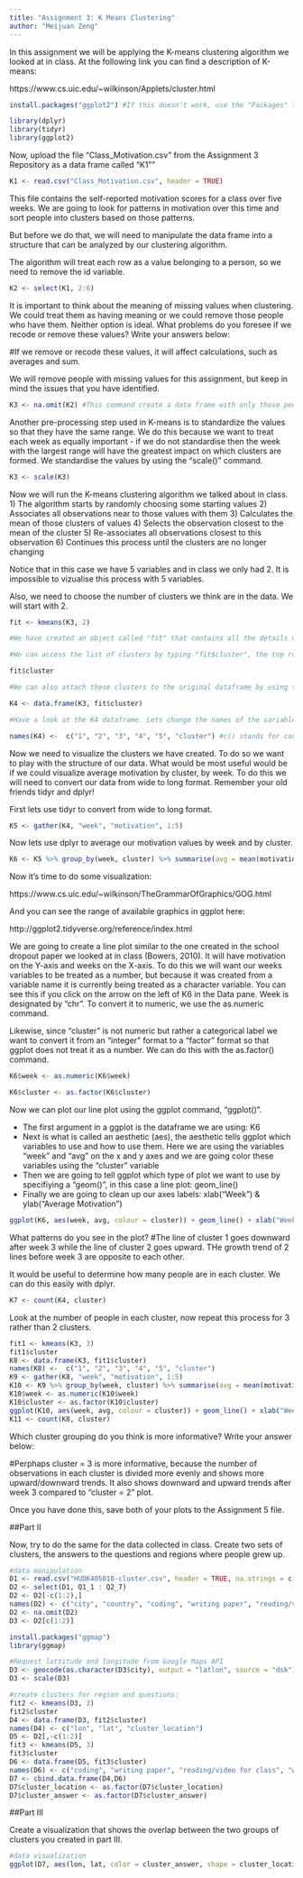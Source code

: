 ```yaml
---
title: "Assignment 3: K Means Clustering"
author: "Meijuan Zeng"
---
```


In this assignment we will be applying the K-means clustering algorithm we looked at in class. At the following link you can find a description of K-means:

https://www.cs.uic.edu/~wilkinson/Applets/cluster.html


```r
install.packages("ggplot2") #If this doesn't work, use the "Packages" tab to install the package.

library(dplyr)
library(tidyr)
library(ggplot2)
```

Now, upload the file "Class_Motivation.csv" from the Assignment 3 Repository as a data frame called "K1""
```r

K1 <- read.csv("Class_Motivation.csv", header = TRUE)

```

This file contains the self-reported motivation scores for a class over five weeks. We are going to look for patterns in motivation over this time and sort people into clusters based on those patterns.

But before we do that, we will need to manipulate the data frame into a structure that can be analyzed by our clustering algorithm.

The algorithm will treat each row as a value belonging to a person, so we need to remove the id variable.

```r

K2 <- select(K1, 2:6)

```

It is important to think about the meaning of missing values when clustering. We could treat them as having meaning or we could remove those people who have them. Neither option is ideal. What problems do you foresee if we recode or remove these values? Write your answers below:

#If we remove or recode these values, it will affect calculations, such as averages and sum.

We will remove people with missing values for this assignment, but keep in mind the issues that you have identified.


```r

K3 <- na.omit(K2) #This command create a data frame with only those people with no missing values. It "omits" all rows with missing values, also known as a "listwise deletion". EG - It runs down the list deleting rows as it goes.

```

Another pre-processing step used in K-means is to standardize the values so that they have the same range. We do this because we want to treat each week as equally important - if we do not standardise then the week with the largest range will have the greatest impact on which clusters are formed. We standardise the values by using the "scale()" command.

```r

K3 <- scale(K3)

```


Now we will run the K-means clustering algorithm we talked about in class. 
1) The algorithm starts by randomly choosing some starting values 
2) Associates all observations near to those values with them
3) Calculates the mean of those clusters of values
4) Selects the observation closest to the mean of the cluster
5) Re-associates all observations closest to this observation
6) Continues this process until the clusters are no longer changing

Notice that in this case we have 5 variables and in class we only had 2. It is impossible to vizualise this process with 5 variables.

Also, we need to choose the number of clusters we think are in the data. We will start with 2.

```r

fit <- kmeans(K3, 2) 

#We have created an object called "fit" that contains all the details of our clustering including which observations belong to each cluster.

#We can access the list of clusters by typing "fit$cluster", the top row corresponds to the original order the rows were in. Notice we have deleted some rows.

fit$cluster

#We can also attach these clusters to the original dataframe by using the "data.frame" command to create a new data frame called K4.

K4 <- data.frame(K3, fit$cluster)

#Have a look at the K4 dataframe. Lets change the names of the variables to make it more convenient with the names() command.

names(K4) <-  c("1", "2", "3", "4", "5", "cluster") #c() stands for concatonate and it creates a vector of anything, in this case a vector of names.

```

Now we need to visualize the clusters we have created. To do so we want to play with the structure of our data. What would be most useful would be if we could visualize average motivation by cluster, by week. To do this we will need to convert our data from wide to long format. Remember your old friends tidyr and dplyr!

First lets use tidyr to convert from wide to long format.
```r

K5 <- gather(K4, "week", "motivation", 1:5)
```

Now lets use dplyr to average our motivation values by week and by cluster.

```r

K6 <- K5 %>% group_by(week, cluster) %>% summarise(avg = mean(motivation))

```

Now it's time to do some visualization: 

https://www.cs.uic.edu/~wilkinson/TheGrammarOfGraphics/GOG.html

And you can see the range of available graphics in ggplot here:

http://ggplot2.tidyverse.org/reference/index.html

We are going to create a line plot similar to the one created in the school dropout paper we looked at in class (Bowers, 2010). It will have motivation on the Y-axis and weeks on the X-axis. To do this we will want our weeks variables to be treated as a number, but because it was created from a variable name it is currently being treated as a character variable. You can see this if you click on the arrow on the left of K6 in the Data pane. Week is designated by "chr". To convert it to numeric, we use the as.numeric command. 

Likewise, since "cluster" is not numeric but rather a categorical label we want to convert it from an "integer" format to a "factor" format so that ggplot does not treat it as a number. We can do this with the as.factor() command.

```r

K6$week <- as.numeric(K6$week)

K6$cluster <- as.factor(K6$cluster)

```

Now we can plot our line plot using the ggplot command, "ggplot()".

- The first argument in a ggplot is the dataframe we are using: K6
- Next is what is called an aesthetic (aes), the aesthetic tells ggplot which variables to use and how to use them. Here we are using the variables "week" and "avg" on the x and y axes and we are going color these variables using the "cluster" variable
- Then we are going to tell ggplot which type of plot we want to use by specifiying a "geom()", in this case a line plot: geom_line()
- Finally we are going to clean up our axes labels: xlab("Week") & ylab("Average Motivation")

```r

ggplot(K6, aes(week, avg, colour = cluster)) + geom_line() + xlab("Week") + ylab("Average Motivation")

```

What patterns do you see in the plot?
#The line of cluster 1 goes downward after week 3 while the line of cluster 2 goes upward. THe growth trend of 2 lines before week 3 are opposite to each other. 

It would be useful to determine how many people are in each cluster. We can do this easily with dplyr.

```r
K7 <- count(K4, cluster)
```

Look at the number of people in each cluster, now repeat this process for 3 rather than 2 clusters. 

```r
fit1 <- kmeans(K3, 3) 
fit1$cluster
K8 <- data.frame(K3, fit1$cluster)
names(K8) <-  c("1", "2", "3", "4", "5", "cluster")
K9 <- gather(K8, "week", "motivation", 1:5)
K10 <- K9 %>% group_by(week, cluster) %>% summarise(avg = mean(motivation))
K10$week <- as.numeric(K10$week)
K10$cluster <- as.factor(K10$cluster)
ggplot(K10, aes(week, avg, colour = cluster)) + geom_line() + xlab("Week") + ylab("Average Motivation")
K11 <- count(K8, cluster)

```


Which cluster grouping do you think is more informative? Write your answer below:

#Perphaps cluster = 3 is more informative, because the number of observations in each cluster is divided more evenly and shows more upward/downward trends. It also shows downward and upward trends after week 3 compared to "cluster = 2" plot.

Once you have done this, save both of your plots to the Assignment 5 file.

##Part II

Now, try to do the same for the data collected in class. Create two sets of clusters, the answers to the questions and regions where people grew up. 

```r
#data manipulation 
D1 <- read.csv("HUDK405018-cluster.csv", header = TRUE, na.strings = c("", NA))
D2 <- select(D1, Q1_1 : Q2_7)
D2 <- D2[-c(1:2),]
names(D2) <- c("city", "country", "coding", "writing paper", "reading/video for class", "watching video for fun", "cooking", "using social media", "social activities")
D2 <- na.omit(D2)
D3 <- D2[c(1:2)]
```

```r
install.packages("ggmap")
library(ggmap)

#Request lattitude and longitude from Google Maps API
D3 <- geocode(as.character(D3$city), output = "latlon", source = "dsk")
D3 <- scale(D3)
```

```r
#create clusters for region and questions:
fit2 <- kmeans(D3, 3)
fit2$cluster
D4 <- data.frame(D3, fit2$cluster)
names(D4) <- c("lon", "lat", "cluster_location")
D5 <- D2[,-c(1:2)]
fit3 <- kmeans(D5, 3)
fit3$cluster
D6 <- data.frame(D5, fit3$cluster)
names(D6) <- c("coding", "writing paper", "reading/video for class", "watching video for fun", "cooking", "using social media", "social activities", "cluster_answer")
D7 <- cbind.data.frame(D4,D6)
D7$cluster_location <- as.factor(D7$cluster_location)
D7$cluster_answer <- as.factor(D7$cluster_answer)
```

##Part III

Create a visualization that shows the overlap between the two groups of clusters you created in part III.

```r
#data visualization
ggplot(D7, aes(lon, lat, color = cluster_answer, shape = cluster_location), size = 4) + geom_point() + xlab("Longitude") + ylab("Latitude")
```


